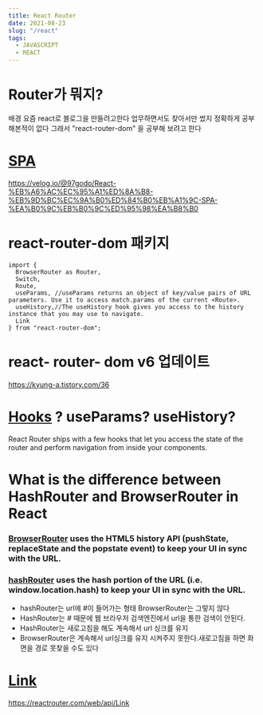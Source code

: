```yaml
---
title: React Router
date: 2021-08-23
slug: "/react"
tags:
  - JAVASCRIPT
  - REACT
---
```


# Router가 뭐지?

배경 요즘 react로 블로그을 만들려고한다
업무하면서도 찾아서만 썼지
정확하게 공부해본적이 없다
그래서
"react-router-dom"
을 공부해 보려고 한다

# [SPA](https://react.vlpt.us/react-router/)
https://velog.io/@97godo/React-%EB%A6%AC%EC%95%A1%ED%8A%B8-%EB%9D%BC%EC%9A%B0%ED%84%B0%EB%A1%9C-SPA-%EA%B0%9C%EB%B0%9C%ED%95%98%EA%B8%B0


# react-router-dom 패키지

```
import {
  BrowserRouter as Router,
  Switch,
  Route,
  useParams, //useParams returns an object of key/value pairs of URL parameters. Use it to access match.params of the current <Route>.
  useHistory,//The useHistory hook gives you access to the history instance that you may use to navigate.
  Link
} from "react-router-dom";
```

# react- router- dom  v6  업데이트
https://kyung-a.tistory.com/36

# [Hooks](https://reactrouter.com/web/api/Hooks) ? useParams? useHistory?
React Router ships with a few hooks that let you access the state of the router and perform navigation from inside your components.



# What is the difference between HashRouter and BrowserRouter in React
### [BrowserRouter](https://reactrouter.com/web/api/BrowserRouter) uses the HTML5 history API (pushState, replaceState and the popstate event) to keep your UI in sync with the URL.                                                                
### [hashRouter](https://reactrouter.com/web/api/HashRouter)  uses the hash portion of the URL (i.e. window.location.hash) to keep your UI in sync with the URL.
* hashRouter는 url에 #이 들어가는 형태 BrowserRouter는 그렇지 않다
* HashRouter는 # 때문에 웹 브라우저 검색엔진에서 url을 통한 검색이 안된다.
* HashRouter는 새로고침을 해도 계속해서 url 싱크를 유지 
* BrowserRouter은 계속해서 url싱크를 유지 시켜주지 못한다.새로고침을 하면 화면을 경로 못찾을 수도 있다

# [Link](https://reactrouter.com/web/api/Link)
https://reactrouter.com/web/api/Link